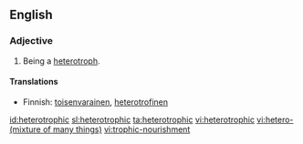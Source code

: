 ==English==
===Adjective===
{{en-adj|-}}

# Being a [[heterotroph]].

====Translations====
{{top}}
*Finnish: [[toisenvarainen]], [[heterotrofinen]]
{{bottom}}

[[id:heterotrophic]]
[[sl:heterotrophic]]
[[ta:heterotrophic]]
[[vi:heterotrophic]]
[[vi:hetero-(mixture of many things)]]
[[vi:trophic-nourishment]]